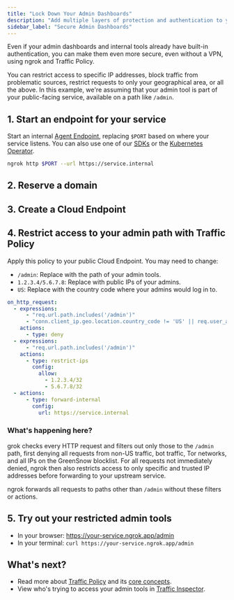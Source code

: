 ```yaml
---
title: "Lock Down Your Admin Dashboards"
description: "Add multiple layers of protection and authentication to your dashboards to prevent threat actors from even attempting attacks."
sidebar_label: "Secure Admin Dashboards"
---
```



Even if your admin dashboards and internal tools already have built-in authentication, you can make them even more secure, even without a VPN, using ngrok and Traffic Policy.

You can restrict access to specific IP addresses, block traffic from problematic sources, restrict requests to only your geographical area, or all the above.
In this example, we're assuming that your admin tool is part of your public-facing service, available on a path like `/admin`.

## 1. Start an endpoint for your service

Start an internal [Agent Endpoint](/docs/universal-gateway/agent-endpoints/), replacing `$PORT` based on where your service listens.
You can also use one of our [SDKs](/docs/agent/sdks) or the [Kubernetes Operator](/docs/k8s).

```bash
ngrok http $PORT --url https://service.internal
```

## 2. Reserve a domain

<ReserveDomain />

## 3. Create a Cloud Endpoint

<CloudEndpoint />

## 4. Restrict access to your admin path with Traffic Policy

Apply this policy to your public Cloud Endpoint. You may need to change:

- `/admin`: Replace with the path of your admin tools.
- `1.2.3.4/5.6.7.8`: Replace with public IPs of your admins.
- `US`: Replace with the country code where your admins would log in to.

```yaml
on_http_request:
  - expressions:
      - "req.url.path.includes('/admin')"
      - "conn.client_ip.geo.location.country_code != 'US' || req.user_agent.is_bot || 'proxy.anonymous.tor, blocklist.co.greensnow' in conn.client_ip.categories"
    actions:
      - type: deny
  - expressions:
      - "req.url.path.includes('/admin')"
    actions:
      - type: restrict-ips
        config:
          allow:
            - 1.2.3.4/32
            - 5.6.7.8/32
  - actions:
      - type: forward-internal
        config:
          url: https://service.internal
```

### What's happening here?

grok checks every HTTP request and filters out only those to the `/admin` path, first denying all requests from non-US traffic, bot traffic, Tor networks, and all IPs on the GreenSnow blocklist.
For all requests not immediately denied, ngrok then also restricts access to only specific and trusted IP addresses before forwarding to your upstream service.

ngrok forwards all requests to paths other than `/admin` without these filters or actions.

## 5. Try out your restricted admin tools

- In your browser: https://your-service.ngrok.app/admin
- In your terminal: `curl https://your-service.ngrok.app/admin`

## What's next?

- Read more about [Traffic Policy](/docs/traffic-policy) and its [core concepts](/docs/traffic-policy/concepts).
- View who's trying to access your admin tools in [Traffic Inspector](https://dashboard.ngrok.com/traffic-inspector).
